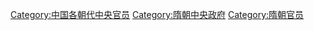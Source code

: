 [[Category:中国各朝代中央官员|Category:中国各朝代中央官员]]
[[Category:隋朝中央政府|Category:隋朝中央政府]]
[[Category:隋朝官员|Category:隋朝官员]]